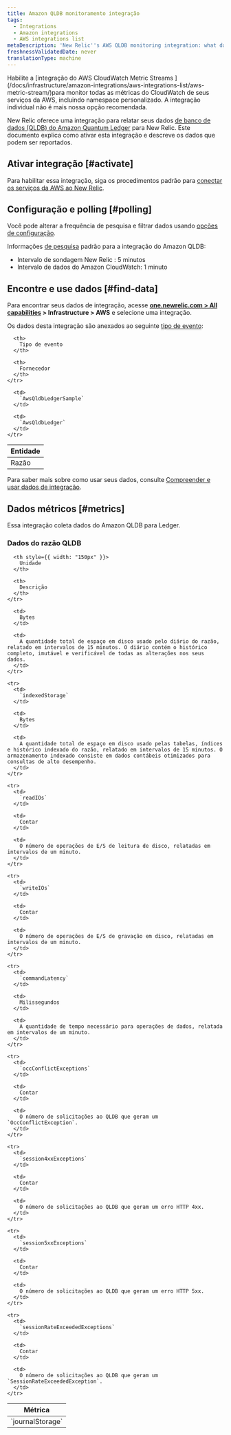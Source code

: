 ```yaml
---
title: Amazon QLDB monitoramento integração
tags:
  - Integrations
  - Amazon integrations
  - AWS integrations list
metaDescription: 'New Relic''s AWS QLDB monitoring integration: what data it reports, and how to enable it.'
freshnessValidatedDate: never
translationType: machine
---
```


<Callout variant="important">
  Habilite a [integração do AWS CloudWatch Metric Streams ](/docs/infrastructure/amazon-integrations/aws-integrations-list/aws-metric-stream/)para monitor todas as métricas do CloudWatch de seus serviços da AWS, incluindo namespace personalizado. A integração individual não é mais nossa opção recomendada.
</Callout>

New Relic oferece uma integração para relatar seus dados [de banco de dados (QLDB) do Amazon Quantum Ledger](https://aws.amazon.com/qldb/) para New Relic. Este documento explica como ativar esta integração e descreve os dados que podem ser reportados.

## Ativar integração [#activate]

Para habilitar essa integração, siga os procedimentos padrão para [conectar os serviços da AWS ao New Relic](/docs/infrastructure/infrastructure-integrations/getting-started/connect-aws-integrations-infrastructure).

## Configuração e polling [#polling]

Você pode alterar a frequência de pesquisa e filtrar dados usando [opções de configuração](/docs/integrations/new-relic-integrations/getting-started/configure-polling-frequency-data-collection-cloud-integrations).

Informações [de pesquisa](/docs/infrastructure/amazon-integrations/aws-integrations-list/aws-polling-intervals-infrastructure-integrations) padrão para a integração do Amazon QLDB:

* Intervalo de sondagem New Relic : 5 minutos
* Intervalo de dados do Amazon CloudWatch: 1 minuto

## Encontre e use dados [#find-data]

Para encontrar seus dados de integração, acesse <DNT>**[one.newrelic.com > All capabilities](https://one.newrelic.com/all-capabilities) > Infrastructure > AWS**</DNT> e selecione uma integração.

Os dados desta integração são anexados ao seguinte [tipo de evento](/docs/data-apis/understand-data/new-relic-data-types/#event-data):

<table>
  <thead>
    <tr>
      <th>
        Entidade
      </th>

      <th>
        Tipo de evento
      </th>

      <th>
        Fornecedor
      </th>
    </tr>
  </thead>

  <tbody>
    <tr>
      <td>
        Razão
      </td>

      <td>
        `AwsQldbLedgerSample`
      </td>

      <td>
        `AwsQldbLedger`
      </td>
    </tr>
  </tbody>
</table>

Para saber mais sobre como usar seus dados, consulte [Compreender e usar dados de integração](/docs/infrastructure/integrations/find-use-infrastructure-integration-data).

## Dados métricos [#metrics]

Essa integração coleta dados do Amazon QLDB para Ledger.

### Dados do razão QLDB

<table>
  <thead>
    <tr>
      <th style={{ width: "275px" }}>
        Métrica
      </th>

      <th style={{ width: "150px" }}>
        Unidade
      </th>

      <th>
        Descrição
      </th>
    </tr>
  </thead>

  <tbody>
    <tr>
      <td>
        `journalStorage`
      </td>

      <td>
        Bytes
      </td>

      <td>
        A quantidade total de espaço em disco usado pelo diário do razão, relatado em intervalos de 15 minutos. O diário contém o histórico completo, imutável e verificável de todas as alterações nos seus dados.
      </td>
    </tr>

    <tr>
      <td>
        `indexedStorage`
      </td>

      <td>
        Bytes
      </td>

      <td>
        A quantidade total de espaço em disco usado pelas tabelas, índices e histórico indexado do razão, relatado em intervalos de 15 minutos. O armazenamento indexado consiste em dados contábeis otimizados para consultas de alto desempenho.
      </td>
    </tr>

    <tr>
      <td>
        `readIOs`
      </td>

      <td>
        Contar
      </td>

      <td>
        O número de operações de E/S de leitura de disco, relatadas em intervalos de um minuto.
      </td>
    </tr>

    <tr>
      <td>
        `writeIOs`
      </td>

      <td>
        Contar
      </td>

      <td>
        O número de operações de E/S de gravação em disco, relatadas em intervalos de um minuto.
      </td>
    </tr>

    <tr>
      <td>
        `commandLatency`
      </td>

      <td>
        Milissegundos
      </td>

      <td>
        A quantidade de tempo necessário para operações de dados, relatada em intervalos de um minuto.
      </td>
    </tr>

    <tr>
      <td>
        `occConflictExceptions`
      </td>

      <td>
        Contar
      </td>

      <td>
        O número de solicitações ao QLDB que geram um `OccConflictException`.
      </td>
    </tr>

    <tr>
      <td>
        `session4xxExceptions`
      </td>

      <td>
        Contar
      </td>

      <td>
        O número de solicitações ao QLDB que geram um erro HTTP 4xx.
      </td>
    </tr>

    <tr>
      <td>
        `session5xxExceptions`
      </td>

      <td>
        Contar
      </td>

      <td>
        O número de solicitações ao QLDB que geram um erro HTTP 5xx.
      </td>
    </tr>

    <tr>
      <td>
        `sessionRateExceededExceptions`
      </td>

      <td>
        Contar
      </td>

      <td>
        O número de solicitações ao QLDB que geram um `SessionRateExceededException`.
      </td>
    </tr>
  </tbody>
</table>